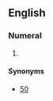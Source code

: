==English==

===Numeral===
{{head|en|numeral}}

# {{lb|en|nonstandard}} {{misspelling of|fifty|lang=en}}

====Synonyms====
* [[50]]